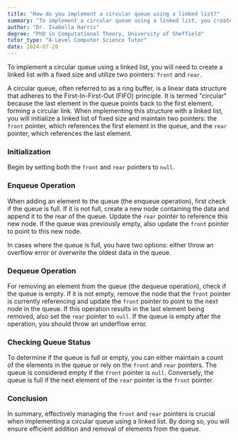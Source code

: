 ```yaml
---
title: "How do you implement a circular queue using a linked list?"
summary: "To implement a circular queue using a linked list, you create a linked list with a fixed size and two pointers, front and rear."
author: "Dr. Isabella Harris"
degree: "PhD in Computational Theory, University of Sheffield"
tutor_type: "A-Level Computer Science Tutor"
date: 2024-07-20
---
```


To implement a circular queue using a linked list, you will need to create a linked list with a fixed size and utilize two pointers: `front` and `rear`.

A circular queue, often referred to as a ring buffer, is a linear data structure that adheres to the First-In-First-Out (FIFO) principle. It is termed "circular" because the last element in the queue points back to the first element, forming a circular link. When implementing this structure with a linked list, you will initialize a linked list of fixed size and maintain two pointers: the `front` pointer, which references the first element in the queue, and the `rear` pointer, which references the last element.

### Initialization

Begin by setting both the `front` and `rear` pointers to `null`. 

### Enqueue Operation

When adding an element to the queue (the enqueue operation), first check if the queue is full. If it is not full, create a new node containing the data and append it to the rear of the queue. Update the `rear` pointer to reference this new node. If the queue was previously empty, also update the `front` pointer to point to this new node. 

In cases where the queue is full, you have two options: either throw an overflow error or overwrite the oldest data in the queue.

### Dequeue Operation

For removing an element from the queue (the dequeue operation), check if the queue is empty. If it is not empty, remove the node that the `front` pointer is currently referencing and update the `front` pointer to point to the next node in the queue. If this operation results in the last element being removed, also set the `rear` pointer to `null`. If the queue is empty after the operation, you should throw an underflow error.

### Checking Queue Status

To determine if the queue is full or empty, you can either maintain a count of the elements in the queue or rely on the `front` and `rear` pointers. The queue is considered empty if the `front` pointer is `null`. Conversely, the queue is full if the next element of the `rear` pointer is the `front` pointer.

### Conclusion

In summary, effectively managing the `front` and `rear` pointers is crucial when implementing a circular queue using a linked list. By doing so, you will ensure efficient addition and removal of elements from the queue.
    